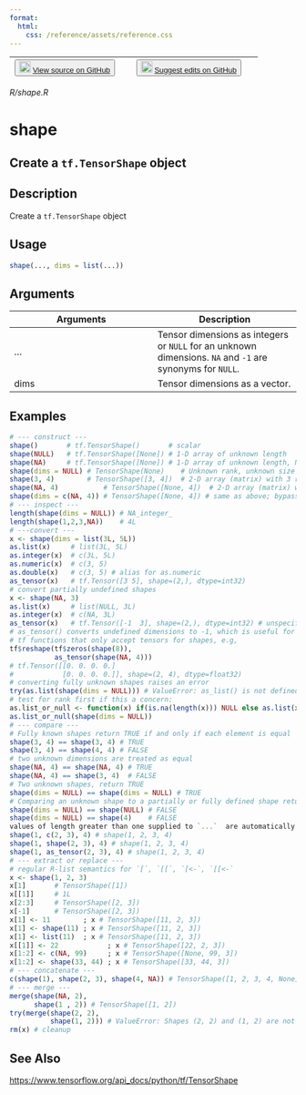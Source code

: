 ```yaml
---
format:
  html:
    css: /reference/assets/reference.css
---
```


| <button class="button"> ![](/reference/assets/GitHub-Mark-32px.png){width="20"} [View source on GitHub](https://github.com/rstudio/tensorflow//blob/main/R/shape.R) </button> | <button class="button"> ![](/reference/assets/GitHub-Mark-32px.png){width="20"} [Suggest edits on GitHub](https://github.com/rstudio/tensorflow//edit/main/R/shape.R) </button> |
|:------------------------------:|:--------------------------------------:|

*R/shape.R*

# shape

## Create a `tf.TensorShape` object

## Description
Create a `tf.TensorShape` object 


## Usage
```r
shape(..., dims = list(...)) 
```

## Arguments
|Arguments|Description|
|---|---|
| ... | Tensor dimensions as integers or `NULL` for an unknown dimensions. `NA` and `-1` are synonyms for `NULL`. |
| dims | Tensor dimensions as a vector. |





## Examples
```r
# --- construct --- 
shape()       # tf.TensorShape()       # scalar 
shape(NULL)   # tf.TensorShape([None]) # 1-D array of unknown length 
shape(NA)     # tf.TensorShape([None]) # 1-D array of unknown length, NA is a synonym for NULL 
shape(dims = NULL) # TensorShape(None)    # Unknown rank, unknown size 
shape(3, 4)        # TensorShape([3, 4])  # 2-D array (matrix) with 3 rows, 4 columns 
shape(NA, 4)           # TensorShape([None, 4])  # 2-D array (matrix) with unknown rows, 4 columns 
shape(dims = c(NA, 4)) # TensorShape([None, 4]) # same as above; bypass ... and pass dims directly 
# --- inspect --- 
length(shape(dims = NULL)) # NA_integer_ 
length(shape(1,2,3,NA))    # 4L 
# ---convert --- 
x <- shape(dims = list(3L, 5L)) 
as.list(x)     # list(3L, 5L) 
as.integer(x)  # c(3L, 5L) 
as.numeric(x)  # c(3, 5) 
as.double(x)   # c(3, 5) # alias for as.numeric 
as_tensor(x)   # tf.Tensor([3 5], shape=(2,), dtype=int32) 
# convert partially undefined shapes 
x <- shape(NA, 3) 
as.list(x)     # list(NULL, 3L) 
as.integer(x)  # c(NA, 3L) 
as_tensor(x)   # tf.Tensor([-1  3], shape=(2,), dtype=int32) # unspecified dims default is -1 
# as_tensor() converts undefined dimensions to -1, which is useful for 
# tf functions that only accept tensors for shapes, e.g, 
tf$reshape(tf$zeros(shape(8)), 
           as_tensor(shape(NA, 4))) 
# tf.Tensor([[0. 0. 0. 0.] 
#            [0. 0. 0. 0.]], shape=(2, 4), dtype=float32) 
# converting fully unknown shapes raises an error 
try(as.list(shape(dims = NULL))) # ValueError: as_list() is not defined on an unknown TensorShape. 
# test for rank first if this a concern: 
as.list_or_null <- function(x) if(is.na(length(x))) NULL else as.list(x) 
as.list_or_null(shape(dims = NULL)) 
# --- compare --- 
# Fully known shapes return TRUE if and only if each element is equal 
shape(3, 4) == shape(3, 4) # TRUE 
shape(3, 4) == shape(4, 4) # FALSE 
# two unknown dimensions are treated as equal 
shape(NA, 4) == shape(NA, 4) # TRUE 
shape(NA, 4) == shape(3, 4)  # FALSE 
# Two unknown shapes, return TRUE 
shape(dims = NULL) == shape(dims = NULL) # TRUE 
# Comparing an unknown shape to a partially or fully defined shape returns FALSE 
shape(dims = NULL) == shape(NULL) # FALSE 
shape(dims = NULL) == shape(4)    # FALSE 
values of length greater than one supplied to `...`  are automatically flattened 
shape(1, c(2, 3), 4) # shape(1, 2, 3, 4) 
shape(1, shape(2, 3), 4) # shape(1, 2, 3, 4) 
shape(1, as_tensor(2, 3), 4) # shape(1, 2, 3, 4) 
# --- extract or replace --- 
# regular R-list semantics for `[`, `[[`, `[<-`, `[[<-` 
x <- shape(1, 2, 3) 
x[1]       # TensorShape([1]) 
x[[1]]     # 1L 
x[2:3]     # TensorShape([2, 3]) 
x[-1]      # TensorShape([2, 3]) 
x[1] <- 11        ; x # TensorShape([11, 2, 3]) 
x[1] <- shape(11) ; x # TensorShape([11, 2, 3]) 
x[1] <- list(11)  ; x # TensorShape([11, 2, 3]) 
x[[1]] <- 22            ; x # TensorShape([22, 2, 3]) 
x[1:2] <- c(NA, 99)     ; x # TensorShape([None, 99, 3]) 
x[1:2] <- shape(33, 44) ; x # TensorShape([33, 44, 3]) 
# --- concatenate --- 
c(shape(1), shape(2, 3), shape(4, NA)) # TensorShape([1, 2, 3, 4, None]) 
# --- merge --- 
merge(shape(NA, 2), 
      shape(1 , 2)) # TensorShape([1, 2]) 
try(merge(shape(2, 2), 
          shape(1, 2))) # ValueError: Shapes (2, 2) and (1, 2) are not compatible 
rm(x) # cleanup 
```

## See Also
[https://www.tensorflow.org/api_docs/python/tf/TensorShape](https://www.tensorflow.org/api_docs/python/tf/TensorShape)

